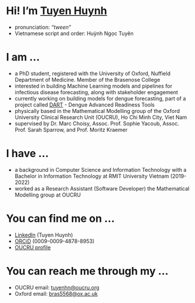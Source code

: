 # Hi! I'm [Tuyen Huynh]{.underline}

- pronunciation: *"tween"*
- Vietnamese script and order: Huỳnh Ngọc Tuyên

# I am ...
- a PhD student, registered with the University of Oxford, Nuffield Department of Medicine. Member of the Brasenose College
- interested in building Machine Learning models and pipelines for infectious disease forecasting, along with stakeholder engagement
- currently working on building models for dengue forecasting, part of a project called [DART](https://www.dartdengue.org) - Dengue Advanced Readiness Tools
- physically based in the Mathematical Modelling group of the Oxford University Clinical Research Unit (OUCRU), Ho Chi Minh City, Viet Nam 
- supervised by Dr. Marc Choisy, Assoc. Prof. Sophie Yacoub, Assoc. Prof. Sarah Sparrow, and Prof. Moritz Kraemer

# I have ...
- a background in Computer Science and Information Technology with a Bachelor in Information Technology at RMIT University Vietnam (2019-2022)
- worked as a Research Assistant (Software Developer) the Mathematical Modelling group at OUCRU

# You can find me on ...
- [LinkedIn](https://www.linkedin.com/in/tuyen-h-520a1b125/) (Tuyen Huynh)
- [ORCiD](https://orcid.org/my-orcid?orcid=0009-0009-4878-8953) (0009-0009-4878-8953)
- [OUCRU profile](https://www.oucru.org/people/huynh-ngoc-tuyen/)

# You can reach me through my ...
- OUCRU email: <tuyenhn@oucru.org>
- Oxford email: <bras5568@ox.ac.uk>

